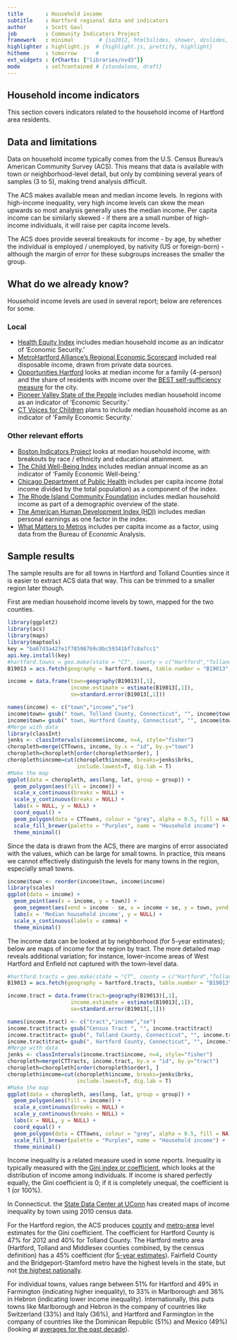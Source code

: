```yaml
---
title       : Household income
subtitle    : Hartford regional data and indicators
author      : Scott Gaul
job         : Community Indicators Project
framework   : minimal        # {io2012, html5slides, shower, dzslides, ...}
highlighter : highlight.js  # {highlight.js, prettify, highlight}
hitheme     : tomorrow      # 
ext_widgets : {rCharts: ["libraries/nvd3"]} 
mode        : selfcontained # {standalone, draft}
---
```


## Household income indicators

This section covers indicators related to the household income of Hartford area residents. 

## Data and limitations

Data on household income typically comes from the U.S. Census Bureau's American Community Survey (ACS). This means that data is available with town or neighborhood-level detail, but only by combining several years of samples (3 to 5), making trend analysis difficult. 

The ACS makes available mean and median income levels. In regions with high-income inequality, very high income levels can skew the mean upwards so most analysis generally uses the median income. Per capita income can be similarly skewed - if there are a small number of high-income individuals, it will raise per capita income levels. 

The ACS does provide several breakouts for income - by age, by whether the individual is employed / unemployed, by nativity (US or foreign-born) - although the margin of error for these subgroups increases the smaller the group. 

## What do we already know?

Household income levels are used in several report; below are references for some. 

### Local

* [Health Equity Index](http://www.cadh.org/health-equity/health-equity-index.html) includes median household income as an indicator of 'Economic Security.'  
* [MetroHartford Alliance's Regional Economic Scorecard](http://www.metrohartford.com/economic-development/regional-data) included real disposable income, drawn from private data sources.
* [Opportunities Hartford](http://www.cahs.org/programs-opportunitieshartford.asp) looks at median income for a family (4-person) and the share of residents with income over the [BEST self-sufficiency measure](http://ctpcsw.com/basic-economic-security-tables/) for the city.
* [Pioneer Valley State of the People](http://pvpc.org/resources/datastats/state-of-people/stateofthepeople2013.pdf) includes median household income as an indicator of 'Economic Security.'
* [CT Voices for Children](http://www.ctvoices.org/) plans to include median household income as an indicator of 'Family Economic Security.'

### Other relevant efforts

* [Boston Indicators Project](http://www.bostonindicators.org/) looks at median household income, with breakouts by race / ethnicity and educational attainment. 
* [The Child Well-Being Index](http://fcd-us.org/our-work/child-well-being-index-cwi) includes median annual income as an indicator of 'Family Economic Well-being.'
* [Chicago Department of Public Health](https://data.cityofchicago.org/Health-Human-Services/hardship-index/792q-4jtu) includes per capita income (total income divided by the total population) as a component of the index.
* [The Rhode Island Community Foundation](http://www.rifoundation.org/CommunityLeadership/CommunityDashboard/tabid/1157/Default.aspx) includes median household income as part of a demographic overview of the state. 
* [The American Human Development Index (HDI)](http://www.measureofamerica.org/human-development/) includes median personal earnings as one factor in the index. 
* [What Matters to Metros](http://www.futurefundneo.org/whatmatters) includes per capita income as a factor, using data from the Bureau of Economic Analysis.

## Sample results

The sample results are for all towns in Hartford and Tolland Counties since it is easier to extract ACS data that way. This can be trimmed to a smaller region later though. 

First are median household income levels by town, mapped for the two counties.

```r
library(ggplot2)
library(acs)
library(maps)
library(maptools)
key = "ba67d3a427e1f785987b9c8bc59341bf7c8a7cc1"
api.key.install(key)
#hartford.towns = geo.make(state = "CT", county = c("Hartford","Tolland"), county.subdivision = "*", check = T)
B19013 = acs.fetch(geography = hartford.towns, table.number = "B19013", col.names = "pretty")

income = data.frame(town=geography(B19013)[,1],
                    income.estimate = estimate(B19013[,1]),
                    se=standard.error(B19013[,1]))

names(income) <- c("town","income","se")
income$town= gsub(" town, Tolland County, Connecticut", "", income$town)
income$town= gsub(" town, Hartford County, Connecticut", "", income$town)
#Merge with data
library(classInt)
jenks <- classIntervals(income$income, n=4, style="fisher")
choropleth=merge(CTTowns, income, by.x = "id", by.y="town")
choropleth=choropleth[order(choropleth$order), ]
choropleth$income=cut(choropleth$income, breaks=jenks$brks, 
                      include.lowest=T, dig.lab = T)
#Make the map
ggplot(data = choropleth, aes(long, lat, group = group)) +
  geom_polygon(aes(fill = income)) + 
  scale_x_continuous(breaks = NULL) +
  scale_y_continuous(breaks = NULL) +
  labs(x = NULL, y = NULL) + 
  coord_equal() +
  geom_polygon(data = CTTowns, colour = "grey", alpha = 0.5, fill = NA) +
  scale_fill_brewer(palette = "Purples", name = "Household income") +
  theme_minimal()
```

Since the data is drawn from the ACS, there are margins of error associated with the values, which can be large for small towns. In practice, this means we cannot effectively distinguish the levels for many towns in the region, especially small towns. 

```r
income$town <- reorder(income$town, income$income)
library(scales)
ggplot(data = income) + 
  geom_point(aes(x = income, y = town)) + 
  geom_segment(aes(xend = income - se, x = income + se, y = town, yend = town), colour = "grey") + 
  labs(x = 'Median household income', y = NULL) + 
  scale_x_continuous(labels = comma) + 
  theme_minimal()
```

The income data can be looked at by neighborhood (for 5-year estimates); below are maps of income for the region by tract. The more detailed map reveals additional variation; for instance, lower-income areas of West Hartford and Enfield not captured with the town-level data. 

```r
#hartford.tracts = geo.make(state = "CT", county = c("Hartford","Tolland"), tract = "*", check = T)
B19013 = acs.fetch(geography = hartford.tracts, table.number = "B19013", col.names = "pretty")

income.tract = data.frame(tract=geography(B19013)[,1],
                    income.estimate = estimate(B19013[,1]),
                    se=standard.error(B19013[,1]))

names(income.tract) <- c("tract","income","se")
income.tract$tract= gsub("Census Tract ", "", income.tract$tract)
income.tract$tract= gsub(", Tolland County, Connecticut", "", income.tract$tract)
income.tract$tract= gsub(", Hartford County, Connecticut", "", income.tract$tract)
#Merge with data
jenks <- classIntervals(income.tract$income, n=4, style="fisher")
choropleth=merge(CTTracts, income.tract, by.x = "id", by.y="tract")
choropleth=choropleth[order(choropleth$order), ]
choropleth$income=cut(choropleth$income, breaks=jenks$brks, 
                      include.lowest=T, dig.lab = T)
#Make the map
ggplot(data = choropleth, aes(long, lat, group = group)) +
  geom_polygon(aes(fill = income)) + 
  scale_x_continuous(breaks = NULL) +
  scale_y_continuous(breaks = NULL) +
  labs(x = NULL, y = NULL) + 
  coord_equal() +
  geom_polygon(data = CTTowns, colour = "grey", alpha = 0.5, fill = NA) +
  scale_fill_brewer(palette = "Purples", name = "Household income") +
  theme_minimal()
```

Income inequality is a related measure used in some reports. Inequality is typically measured with the [Gini index or coefficient](http://data.worldbank.org/indicator/SI.POV.GINI), which looks at the distribution of income among individuals. If income is shared perfectly equally, the Gini coefficient is 0; if it is completely unequal, the coefficient is 1 (or 100%). 

In Connecticut. the [State Data Center at UConn](http://ctsdc.uconn.edu/dataviz/gini_index_income_inequality_connecticut_towns.html) has created maps of income inequality by town using 2010 census data. 

For the Hartford region, the ACS produces [county](http://factfinder2.census.gov/faces/tableservices/jsf/pages/productview.xhtml?pid=ACS_12_1YR_B19083&prodType=table) and [metro-area]() level estimates for the Gini coefficient. The coefficient for Hartford County is 47% for 2012 and 40% for Tolland County. The Hartford metro area (Hartford, Tolland and Middlesex counties combined, by the census definition) has a 45% coefficient (for [5-year estimates](http://factfinder2.census.gov/faces/tableservices/jsf/pages/productview.xhtml?pid=ACS_11_5YR_B19083&prodType=table)). Fairfield County and the Bridgeport-Stamford metro have the highest levels in the state, but not [the highest nationally](http://www.census.gov/prod/2012pubs/acsbr10-18.pdf). 

For individual towns, values range between 51% for Hartford and 49% in Farmington (indicating higher inequality), to 33% in Marlborough and 36% in Hebron (indicating lower income inequality). Internationally, this puts towns like Marlborough and Hebron in the company of countries like Switzerland (33%) and Italy (36%), and Hartford and Farmington in the company of countries like the Dominican Republic (51%) and Mexico (49%) (looking at [averages for the past decade](http://data.worldbank.org/indicator/SI.POV.GINI)). 
